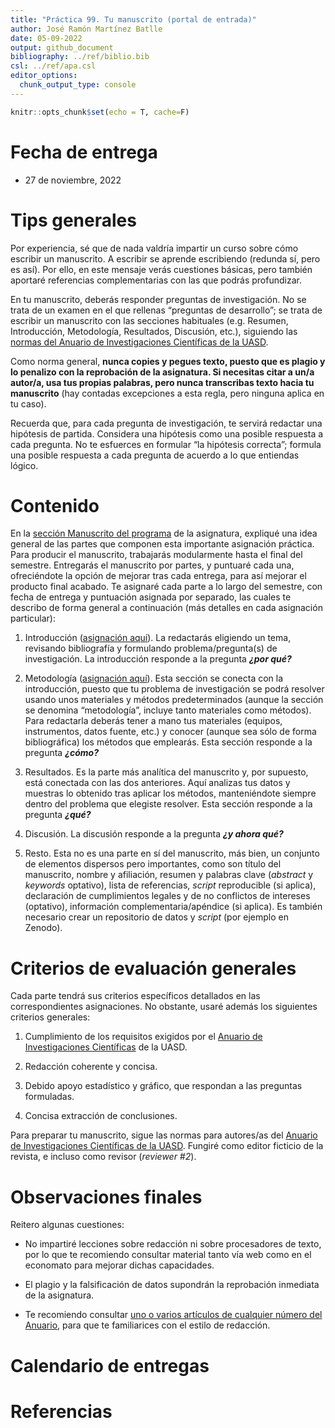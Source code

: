 ```yaml
---
title: "Práctica 99. Tu manuscrito (portal de entrada)"
author: José Ramón Martínez Batlle
date: 05-09-2022
output: github_document
bibliography: ../ref/biblio.bib
csl: ../ref/apa.csl
editor_options: 
  chunk_output_type: console
---
```


```r
knitr::opts_chunk$set(echo = T, cache=F)
```

# Fecha de entrega

- 27 de noviembre, 2022 

# Tips generales

Por experiencia, sé que de nada valdría impartir un curso sobre cómo escribir un manuscrito. A escribir se aprende escribiendo (redunda sí, pero es así). Por ello, en este mensaje verás cuestiones básicas, pero también aportaré referencias complementarias con las que podrás profundizar.

En tu manuscrito, deberás responder preguntas de investigación. No se trata de un examen en el que rellenas "preguntas de desarrollo"; se trata de escribir un manuscrito con las secciones habituales (e.g. Resumen, Introducción, Metodología, Resultados, Discusión, etc.), siguiendo las [normas del Anuario de Investigaciones Científicas de la UASD](docs/instrucciones-para-autores-anuario-investigaciones-cientificas-UASD.pdf).

Como norma general, **nunca copies y pegues texto, puesto que es plagio y lo penalizo con la reprobación de la asignatura. Si necesitas citar a un/a autor/a, usa tus propias palabras, pero nunca transcribas texto hacia tu manuscrito** (hay contadas excepciones a esta regla, pero ninguna aplica en tu caso).

Recuerda que, para cada pregunta de investigación, te servirá redactar una hipótesis de partida. Considera una hipótesis como una posible respuesta a cada pregunta. No te esfuerces en formular "la hipótesis correcta"; formula una posible respuesta a cada pregunta de acuerdo a lo que entiendas lógico.

# Contenido

En la [sección Manuscrito del programa](../programa-geomorfologia.md#manuscrito) de la asignatura, expliqué una idea general de las partes que componen esta importante asignación práctica. Para producir el manuscrito, trabajarás modularmente hasta el final del semestre. Entregarás el manuscrito por partes, y puntuaré cada una, ofreciéndote la opción de mejorar tras cada entrega, para así mejorar el producto final acabado. Te asignaré cada parte a lo largo del semestre, con fecha de entrega y puntuación asignada por separado, las cuales te describo de forma general a continuación (más detalles en cada asignación particular):

1. Introducción ([asignación aquí](practica-99-tu-manuscrito-1-introduccion.md)). La redactarás eligiendo un tema, revisando bibliografía y formulando problema/pregunta(s) de investigación. La introducción responde a la pregunta ***¿por qué?***

2. Metodología ([asignación aquí](practica-99-tu-manuscrito-2-metodologia.md)). Esta sección se conecta con la introducción, puesto que tu problema de investigación se podrá resolver usando unos materiales y métodos predeterminados (aunque la sección se denomina "metodología", incluye tanto materiales como métodos). Para redactarla deberás tener a mano tus materiales (equipos, instrumentos, datos fuente, etc.) y conocer (aunque sea sólo de forma bibliográfica) los métodos que emplearás. Esta sección responde a la pregunta ***¿cómo?***

3. Resultados. Es la parte más analítica del manuscrito y, por supuesto, está conectada con las dos anteriores. Aquí analizas tus datos y muestras lo obtenido tras aplicar los métodos, manteniéndote siempre dentro del problema que elegiste resolver. Esta sección responde a la pregunta ***¿qué?***

4. Discusión. La discusión responde a la pregunta ***¿y ahora qué?***

5. Resto. Esta no es una parte en sí del manuscrito, más bien, un conjunto de elementos dispersos pero importantes, como son título del manuscrito, nombre y afiliación, resumen y palabras clave (*abstract* y *keywords* optativo), lista de referencias, *script* reproducible (si aplica), declaración de cumplimientos legales y de no conflictos de intereses (optativo), información complementaria/apéndice (si aplica). Es también necesario crear un repositorio de datos y *script* (por ejemplo en Zenodo).

# Criterios de evaluación generales

Cada parte tendrá sus criterios específicos detallados en las correspondientes asignaciones. No obstante, usaré además los siguientes criterios generales:

1. Cumplimiento de los requisitos exigidos por el [Anuario de Investigaciones Científicas](https://www.uasd.edu.do/index.php/publicaciones-cientificas) de la UASD.

2. Redacción coherente y concisa.

3. Debido apoyo estadístico y gráfico, que respondan a las preguntas formuladas.

4. Concisa extracción de conclusiones.

Para preparar tu manuscrito, sigue las normas para autores/as del [Anuario de Investigaciones Científicas de la UASD](../docs/instrucciones-para-autores-anuario-investigaciones-cientificas-UASD.pdf). Fungiré como editor ficticio de la revista, e incluso como revisor (*reviewer&nbsp;#2*).

# Observaciones finales

Reitero algunas cuestiones:

  * No impartiré lecciones sobre redacción ni sobre procesadores de texto, por lo que te recomiendo consultar material tanto vía web como en el economato para mejorar dichas capacidades.

  * El plagio y la falsificación de datos supondrán la reprobación inmediata de la asignatura.

  * Te recomiendo consultar [uno o varios artículos de cualquier número del Anuario](https://www.uasd.edu.do/index.php/publicaciones-cientificas), para que te familiarices con el estilo de redacción.

# Calendario de entregas





# Referencias
